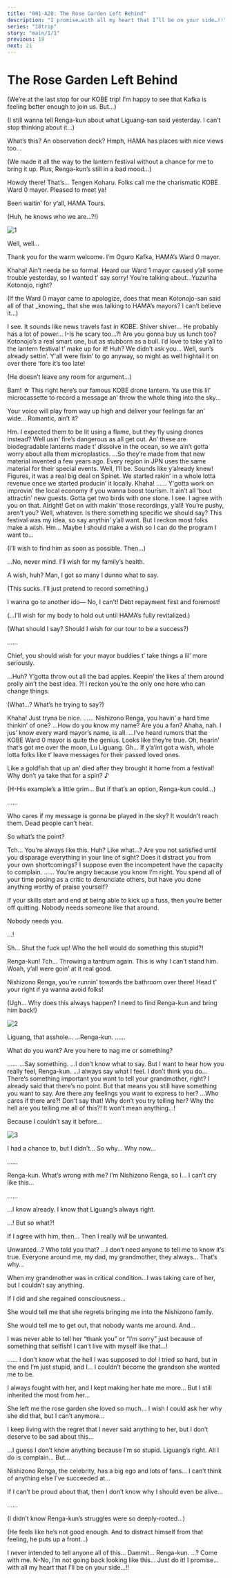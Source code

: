 ```yaml
---
title: "001-A20: The Rose Garden Left Behind"
description: "I promise…with all my heart that I’ll be on your side…!!"
series: "18trip"
story: "main/1/1"
previous: 19
next: 21
---
```



# The Rose Garden Left Behind

<Divider loc="KOBE - Rokko-Shidare Observatory" />

<Bubble mc>
<p class="t">(We’re at the last stop for our KOBE trip! I’m happy to see that Kafka is feeling better enough to join us. But…)</p>

<p class="t">(I still wanna tell Renga-kun about what Liguang-san said yesterday. I can’t stop thinking about it…)</p>
</Bubble>

<Bubble character="Renga">
What’s this? An observation deck? Hmph, HAMA has places with nice views too…
</Bubble>

<Bubble mc>
<p class="t">(We made it all the way to the lantern festival without a chance for me to bring it up. Plus, Renga-kun’s still in a bad mood…)</p>
</Bubble>

<Bubble character="Koharu" name="???">
Howdy there!
</Bubble>

<Bubble character="Kafka">
That’s…
</Bubble>

<Bubble character="Koharu">
Tengen Koharu. Folks call me the charismatic KOBE Ward 0 mayor. Pleased to meet ya!

Been waitin’ for y’all, HAMA Tours.
</Bubble>

<Bubble mc>
<p class="t">(Huh, he knows who we are…?!)</p>
</Bubble>

![1](1.jpg)

<Bubble character="Kafka">
Well, well…

Thank you for the warm welcome. I’m Oguro Kafka, HAMA’s Ward 0 mayor.
</Bubble>

<Bubble character="Koharu">
Khaha! Ain’t needa be so formal. Heard our Ward 1 mayor caused y’all some trouble yesterday, so I wanted t’ say sorry!
</Bubble>

<Bubble mc>
You’re talking about…Yuzuriha Kotonojo, right?

<p class="t">(If the Ward 0 mayor came to apologize, does that mean Kotonojo-san said all of that _knowing_ that she was talking to HAMA’s mayors? I can’t believe it…)</p>
</Bubble>

<Bubble character="Kafka">
I see. It sounds like news travels fast in KOBE.
</Bubble>

<Bubble character="Yachiyo">
Shiver shiver… He probably has a lot of power… I-Is he scary too…?!
</Bubble>

<Bubble character="Ten">
Are you gonna buy us lunch too?
</Bubble>

<Bubble character="Koharu">
Kotonojo’s a real smart one, but as stubborn as a bull. I’d love to take y’all to the lantern festival t’ make up for it!
</Bubble>

<Bubble character="Renga">
Huh? We didn’t ask you…
</Bubble>

<Bubble character="Koharu">
Well, sun’s already settin’. Y'all were fixin’ to go anyway, so might as well hightail it on over there ‘fore it’s too late!
</Bubble>

<Bubble mc>
<p class="t">(He doesn’t leave any room for argument…)</p>
</Bubble>

<Divider timeskip />

<Bubble character="Koharu">
Bam!&nbsp;☆ This right here’s our famous KOBE drone lantern. Ya use this lil’ microcassette to record a message an’ throw the whole thing into the sky…

Your voice will play from way up high and deliver your feelings far an’ wide… Romantic, ain’t it?
</Bubble>

<Bubble character="Yukikaze">
Hm. I expected them to be lit using a flame, but they fly using drones instead?
</Bubble>

<Bubble character="Koharu">
Well usin’ fire’s dangerous as all get out. An’ these are biodegradable lanterns made t’ dissolve in the ocean, so we ain’t gotta worry about alla them microplastics.
</Bubble>

<Bubble character="Liguang">
…So they’re made from that new material invented a few years ago. Every region in JPN uses the same material for their special events.
</Bubble>

<Bubble character="Koharu">
Well, I’ll be. Sounds like y’already knew! Figures, it was a real big deal on Spinet. We started rakin’ in a whole lotta revenue once we started producin’ it locally. Khaha!
</Bubble>

<Bubble character="Liguang">
……
</Bubble>

<Bubble character="Koharu">
Y'gotta work on improvin' the local economy if you wanna boost tourism. It ain’t all ‘bout attractin’ new guests. Gotta get two birds with one stone.
</Bubble>

<Bubble character="Kafka">
I see. I agree with you on that.
</Bubble>

<Bubble character="Koharu">
Alright! Get on with makin’ those recordings, y’all!
</Bubble>

<Bubble character="Kafka">
You’re pushy, aren’t you? Well, whatever. Is there something specific we should say?
</Bubble>

<Bubble character="Koharu">
This festival was my idea, so say anythin’ y’all want. But I reckon most folks make a wish.
</Bubble>

<Bubble character="Yukikaze">
Hm… Maybe I should make a wish so I can do the program I want to…
</Bubble>

<Bubble character="Liguang">
<p class="t">(I’ll wish to find him as soon as possible. Then…)</p>

…No, never mind. I’ll wish for my family’s health.
</Bubble>

<Bubble character="Ten">
A wish, huh? Man, I got so many I dunno what to say.

<p class="t">(This sucks. I’ll just pretend to record something.)</p>
</Bubble>

<Bubble character="Yachiyo">
I wanna go to another ido&NoBreak;— No, I can’t! Debt repayment first and foremost!
</Bubble>

<Bubble character="Kafka">
<p class="t">(…I’ll wish for my body to hold out until HAMA’s fully revitalized.)</p>
</Bubble>

<Bubble mc>
<p class="t">(What should I say? Should I wish for our tour to be a success?)</p>
</Bubble>

<Bubble character="Koharu">
……

Chief, you should wish for your mayor buddies t’ take things a lil’ more seriously.
</Bubble>

<Bubble mc>
…Huh?
</Bubble>

<Bubble character="Koharu">
Y’gotta throw out all the bad apples. Keepin’ the likes a’ them around prolly ain’t the best idea.
</Bubble>

<Bubble mc>
?!
</Bubble>

<Bubble character="Koharu">
I reckon you’re the only one here who can change things.
</Bubble>

<Bubble mc>
<p class="t">(What…? What’s he trying to say?)</p>
</Bubble>

<Bubble character="Koharu">
Khaha! Just tryna be nice.
</Bubble>

<Bubble character="Renga">
……
</Bubble>

<Bubble character="Koharu">
Nishizono Renga, you havin’ a hard time thinkin’ of one?
</Bubble>

<Bubble character="Renga">
…How do you know my name? Are you a fan?
</Bubble>

<Bubble character="Koharu">
Ahaha, nah. I jus’ know every ward mayor’s name, is all.
</Bubble>

<Bubble character="Liguang">
…I’ve heard rumors that the KOBE Ward 0 mayor is quite the genius. Looks like they’re true.
</Bubble>

<Bubble character="Koharu">
Oh, hearin’ that’s got me over the moon, Lu Liguang.
</Bubble>

<Bubble character="Renga">
Gh…
</Bubble>

<Bubble character="Koharu">
If y’a’int got a wish, whole lotta folks like t’ leave messages for their passed loved ones.

Like a goldfish that up an’ died after they brought it home from a festival! Why don’t ya take that for a spin?&nbsp;♪
</Bubble>

<Bubble mc>
<p class="t">(H-His example’s a little grim… But if that’s an option, Renga-kun could…)</p>
</Bubble>

<Bubble character="Renga">
……

Who cares if my message is gonna be played in the sky? It wouldn’t reach them. Dead people can’t hear.

So what’s the point?
</Bubble>

<Bubble character="Liguang">
Tch… You’re always like this.
</Bubble>

<Bubble character="Renga">
Huh? Like what…?
</Bubble>

<Bubble character="Liguang">
Are you not satisfied until you disparage everything in your line of sight? Does it distract you from your own shortcomings? I suppose even the incompetent have the capacity to complain.
</Bubble>

<Bubble character="Renga">
……
</Bubble>

<Bubble character="Liguang">
You’re angry because you know I’m right. You spend all of your time posing as a critic to denunciate others, but have you done anything worthy of praise yourself?

If your skills start and end at being able to kick up a fuss, then you’re better off quitting. Nobody needs someone like that around.

Nobody needs you.
</Bubble>

<Bubble character="Renga">
…!

Sh… Shut the fuck up! Who the hell would do something this stupid?!
</Bubble>

<Bubble mc>
Renga-kun!
</Bubble>

<Bubble character="Liguang">
Tch… Throwing a tantrum again. This is why I can’t stand him.
</Bubble>

<Bubble character="Koharu">
Woah, y’all were goin’ at it real good.

Nishizono Renga, you’re runnin’ towards the bathroom over there! Head t’ your right if ya wanna avoid folks!
</Bubble>

<Bubble mc>
<p class="t">(Ugh… Why does this always happen? I need to find Renga-kun and bring him back!)</p>
</Bubble>

<Divider loc="KOBE - Lookout Terrace" />

![2](2.jpg)

<Bubble character="Renga">
Liguang, that asshole…
</Bubble>

<Bubble mc>
…Renga-kun.
</Bubble>

<Bubble character="Renga">
……

What do you want? Are you here to nag me or something?
</Bubble>

<Bubble mc>
……
</Bubble>

<Bubble character="Renga">
…Say something.
</Bubble>

<Bubble mc>
…I don’t know what to say. But I want to hear how you really feel, Renga-kun.
</Bubble>

<Bubble character="Renga">
…I always say what I feel.
</Bubble>

<Bubble mc>
I don’t think you do… There’s something important you want to tell your grandmother, right?
</Bubble>

<Bubble character="Renga">
I already said that there’s no point.
</Bubble>

<Bubble mc>
But that means you still have something you want to say. Are there any feelings you want to express to her?
</Bubble>

<Bubble character="Renga">
…Who cares if there are?!
</Bubble>

<Bubble mc>
Don’t say that! Why don’t you try telling her?
</Bubble>

<Bubble character="Renga">
Why the hell are you telling me all of this?! It won’t mean anything…!

Because I couldn’t say it before…
</Bubble>

![3](3.jpg)

<Bubble character="Renga">
I had a chance to, but I didn’t… So why… Why now…

……
</Bubble>

<Bubble mc>
Renga-kun.
</Bubble>

<Bubble character="Renga">
What’s wrong with me? I’m Nishizono Renga, so I… I can’t cry like this…

……

…I know already. I know that Liguang’s always right.
</Bubble>

<Bubble mc>
…!
</Bubble>

<Bubble character="Renga">
But so what?!

If I agree with him, then… Then I really _will_ be unwanted.
</Bubble>

<Bubble mc>
Unwanted…? Who told you that?
</Bubble>

<Bubble character="Renga">
…I don’t need anyone to tell me to know it’s true. Everyone around me, my dad, my grandmother, they always… That’s why…

When my grandmother was in critical condition…I was taking care of her, but I couldn’t say anything.

If I did and she regained consciousness…

She would tell me that she regrets bringing me into the Nishizono family.

She would tell me to get out, that nobody wants me around. And…

I was never able to tell her “thank you” or “I’m sorry” just because of something that selfish! I can’t live with myself like that…!
</Bubble>

<Bubble mc>
……
</Bubble>

<Bubble character="Renga">
I don’t know what the hell I was supposed to do! I tried so hard, but in the end I’m just stupid, and I… I couldn’t become the grandson she wanted me to be.

I always fought with her, and I kept making her hate me more… But I still inherited the most from her…

She left me the rose garden she loved so much… I wish I could ask her why she did that, but I can’t anymore…

I keep living with the regret that I never said anything to her, but I don’t deserve to be sad about this…

…I guess I don’t know anything because I’m so stupid. Liguang’s right. All I do is complain… But…

Nishizono Renga, the celebrity, has a big ego and lots of fans… I can’t think of anything else I’ve succeeded at…

If I can’t be proud about that, then I don’t know why I should even be alive…
</Bubble>

<Bubble mc>
……

<p class="t">(I didn’t know Renga-kun’s struggles were so deeply-rooted…)</p>

<p class="t">(He feels like he’s not good enough. And to distract himself from that feeling, he puts up a front…)</p>
</Bubble>

<Bubble character="Renga">
I never intended to tell anyone all of this… Dammit…
</Bubble>

<Bubble mc>
Renga-kun.
</Bubble>

<Bubble character="Renga">
…?
</Bubble>

<Bubble mc>
Come with me.
</Bubble>

<Bubble character="Renga">
N-No, I’m not going back looking like this…
</Bubble>

<Bubble mc>
Just do it! I promise…with all my heart that I’ll be on your side…!!
</Bubble>
